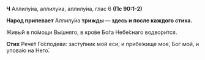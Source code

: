 **Ч** Аллилу́иа, аллилу́иа, аллилу́иа, глас 6 **(Пс 90:1-2)**

**Народ припевает** Аллилу́иа **трижды — здесь и после каждого стиха.**

Живы́й в по́мощи Вы́шняго, в кро́ве Бо́га Небе́снаго водвори́тся.

**Стих** Рече́т Го́сподеви: засту́пник мой еси́, и прибе́жище мое́, Бог мой, и упова́ю на Него́.
